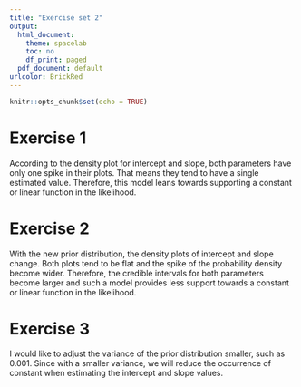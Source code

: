 ```yaml
---
title: "Exercise set 2"
output:
  html_document:
    theme: spacelab
    toc: no
    df_print: paged
  pdf_document: default
urlcolor: BrickRed
---
```


```r
knitr::opts_chunk$set(echo = TRUE)
```

# Exercise 1
According to the density plot for intercept and slope, both parameters have only one spike in their plots. That means they tend to have a single estimated value. Therefore, this model leans towards supporting a constant or linear function in the likelihood. 

# Exercise 2
With the new prior distribution, the density plots of intercept and slope change. Both plots tend to be flat and the spike of the probability density become wider. Therefore, the credible intervals for both parameters become larger and such a model provides less support towards a constant or linear function in the likelihood. 

# Exercise 3
I would like to adjust the variance of the prior distribution smaller, such as 0.001. Since with a smaller variance, we will reduce the occurrence of constant when estimating the intercept and slope values.  